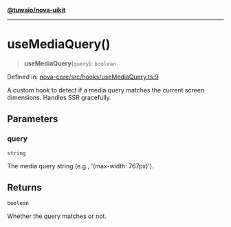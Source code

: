 [**@tuwaio/nova-uikit**](../../../README.md)

***

# useMediaQuery()

> **useMediaQuery**(`query`): `boolean`

Defined in: [nova-core/src/hooks/useMediaQuery.ts:9](https://github.com/TuwaIO/nova-uikit/blob/fd695363130fe46e904dd8d459ca0673901ff3c3/packages/nova-core/src/hooks/useMediaQuery.ts#L9)

A custom hook to detect if a media query matches the current screen dimensions.
Handles SSR gracefully.

## Parameters

### query

`string`

The media query string (e.g., '(max-width: 767px)').

## Returns

`boolean`

Whether the query matches or not.
